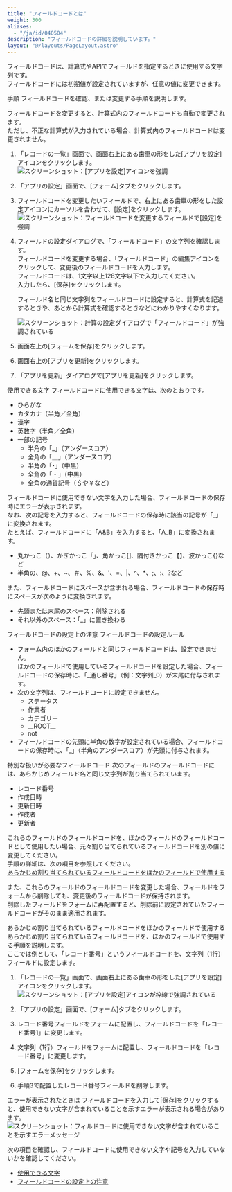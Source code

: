 ```yaml
---
title: "フィールドコードとは"
weight: 300
aliases:
  - "/ja/id/040504"
description: "フィールドコードの詳細を説明しています。"
layout: "@/layouts/PageLayout.astro"
---
```




フィールドコードは、計算式やAPIでフィールドを指定するときに使用する文字列です。  
フィールドコードには初期値が設定されていますが、任意の値に変更できます。

<Heading id="autocalc_fieldcode_10">手順</Heading>
フィールドコードを確認、または変更する手順を説明します。

<Note>

フィールドコードを変更すると、計算式内のフィールドコードも自動で変更されます。  
ただし、不正な計算式が入力されている場合、計算式内のフィールドコードは変更されません。

</Note>

1. 「レコードの一覧」画面で、画面右上にある歯車の形をした[アプリを設定]アイコンをクリックします。  
   <Img src="/k/kintone/img/settings_new_icon.png" alt="スクリーンショット：[アプリを設定]アイコンを強調" />

1. 「アプリの設定」画面で、[フォーム]タブをクリックします。

1. フィールドコードを変更したいフィールドで、右上にある歯車の形をした設定アイコンにカーソルを合わせて、[設定]をクリックします。  
   <Img src="/k/kintone/img-ja/fieldcode_img3.png" alt="スクリーンショット：フィールドコードを変更するフィールドで[設定]を強調" />

1. フィールドの設定ダイアログで、「フィールドコード」の文字列を確認します。  
  フィールドコードを変更する場合、「フィールドコード」の編集アイコンをクリックして、変更後のフィールドコードを入力します。  
  フィールドコードは、1文字以上128文字以下で入力してください。  
  入力したら、[保存]をクリックします。

   <Hint>

   フィールド名と同じ文字列をフィールドコードに設定すると、計算式を記述するときや、あとから計算式を確認するときなどにわかりやすくなります。

   </Hint>

   <Img src="/k/kintone/img-ja/fieldcode_img4.png" alt="スクリーンショット：計算の設定ダイアログで「フィールドコード」が強調されている" />

1. 画面左上の[フォームを保存]をクリックします。

1. 画面右上の[アプリを更新]をクリックします。

1. 「アプリを更新」ダイアログで[アプリを更新]をクリックします。

<Heading id="autocalc_fieldcode_20">使用できる文字</Heading>
フィールドコードに使用できる文字は、次のとおりです。

* ひらがな
* カタカナ（半角／全角）
* 漢字
* 英数字（半角／全角）
* 一部の記号
  * 半角の「_」（アンダースコア）
  * 全角の「＿」（アンダースコア）
  * 半角の「･」（中黒）
  * 全角の「・」（中黒）
  * 全角の通貨記号（＄や￥など）

フィールドコードに使用できない文字を入力した場合、フィールドコードの保存時にエラーが表示されます。  
なお、次の記号を入力すると、フィールドコードの保存時に該当の記号が「_」に変換されます。  
たとえば、フィールドコードに「A&B」を入力すると、「A_B」に変換されます。

* 丸かっこ（）、かぎかっこ「」、角かっこ[]、隅付きかっこ【】、波かっこ{}など
* 半角の、@、+、~、＃、%、&、'、=、|、^、\*、;、:、?など

また、フィールドコードにスペースが含まれる場合、フィールドコードの保存時にスペースが次のように変換されます。

* 先頭または末尾のスペース：削除される
* それ以外のスペース：「_」に置き換わる

<Heading id="autocalc_fieldcode_30">フィールドコードの設定上の注意</Heading>
<Heading level={3} id="autocalc_fieldcode_3010">フィールドコードの設定ルール</Heading>
* フォーム内のほかのフィールドと同じフィールドコードは、設定できません。  
  ほかのフィールドで使用しているフィールドコードを設定した場合、フィールドコードの保存時に、「_通し番号」（例：文字列_0）が末尾に付与されます。
* 次の文字列は、フィールドコードに設定できません。
  * ステータス
  * 作業者
  * カテゴリー
  * \_\_ROOT\_\_
  * not
* フィールドコードの先頭に半角の数字が設定されている場合、フィールドコードの保存時に、「_」（半角のアンダースコア）が先頭に付与されます。

<Heading level={3} id="autocalc_fieldcode_3020">特別な扱いが必要なフィールドコード</Heading>
次のフィールドのフィールドコードには、あらかじめフィールド名と同じ文字列が割り当てられています。

* レコード番号
* 作成日時
* 更新日時
* 作成者
* 更新者

これらのフィールドのフィールドコードを、ほかのフィールドのフィールドコードとして使用したい場合、元々割り当てられているフィールドコードを別の値に変更してください。  
手順の詳細は、次の項目を参照してください。  
[あらかじめ割り当てられているフィールドコードをほかのフィールドで使用する](#autocalc_fieldcode_40)

また、これらのフィールドのフィールドコードを変更した場合、フィールドをフォームから削除しても、変更後のフィールドコードが保持されます。  
削除したフィールドをフォームに再配置すると、削除前に設定されていたフィールドコードがそのまま適用されます。

<Heading id="autocalc_fieldcode_40">あらかじめ割り当てられているフィールドコードをほかのフィールドで使用する</Heading>
あらかじめ割り当てられているフィールドコードを、ほかのフィールドで使用する手順を説明します。  
ここでは例として、「レコード番号」というフィールドコードを、文字列（1行）フィールドに設定します。

1. 「レコードの一覧」画面で、画面右上にある歯車の形をした[アプリを設定]アイコンをクリックします。  
   <Img src="/k/kintone/img/settings_new_icon.png" alt="スクリーンショット：[アプリを設定]アイコンが枠線で強調されている" />

1. 「アプリの設定」画面で、[フォーム]タブをクリックします。

1. レコード番号フィールドをフォームに配置し、フィールドコードを「レコード番号1」に変更します。

1. 文字列（1行）フィールドをフォームに配置し、フィールドコードを「レコード番号」に変更します。

1. [フォームを保存]をクリックします。

1. 手順3で配置したレコード番号フィールドを削除します。

<Heading id="autocalc_fieldcode_50">エラーが表示されたときは</Heading>
フィールドコードを入力して[保存]をクリックすると、使用できない文字が含まれていることを示すエラーが表示される場合があります。
<Img src="/k/kintone/img-ja/fieldcode_01.png" alt="スクリーンショット：フィルドコードに使用できない文字が含まれていることを示すエラーメッセージ" />

次の項目を確認し、フィールドコードに使用できない文字や記号を入力していないかを確認してください。

* [使用できる文字](#autocalc_fieldcode_20)
* [フィールドコードの設定上の注意](#autocalc_fieldcode_30)
